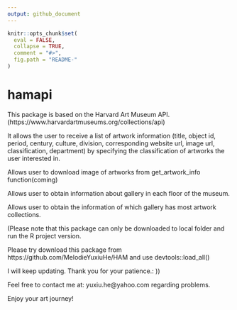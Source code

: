```yaml
---
output: github_document
---
```


```r
knitr::opts_chunk$set(
  eval = FALSE,
  collapse = TRUE,
  comment = "#>",
  fig.path = "README-"
)
```

# hamapi

This package is based on the Harvard Art Museum API.
(https://www.harvardartmuseums.org/collections/api)

It allows the user to receive a list of artwork information (title, object id, period, century, culture, division, corresponding website url, image url, classification, department) by specifying the classification of artworks the user interested in. 

Allows user to download image of artworks from get_artwork_info function(coming)

Allows user to obtain information about gallery in each floor of the museum.

Allows user to obtain the information of which gallery has most artwork collections.

(Please note that this package can only be downloaded to local folder and run the R project version. 

Please try download this package from https://github.com/MelodieYuxiuHe/HAM and use devtools::load_all()

I will keep updating. Thank you for your patience.: ))

Feel free to contact me at: yuxiu.he@yahoo.com regarding problems.

Enjoy your art journey! 
